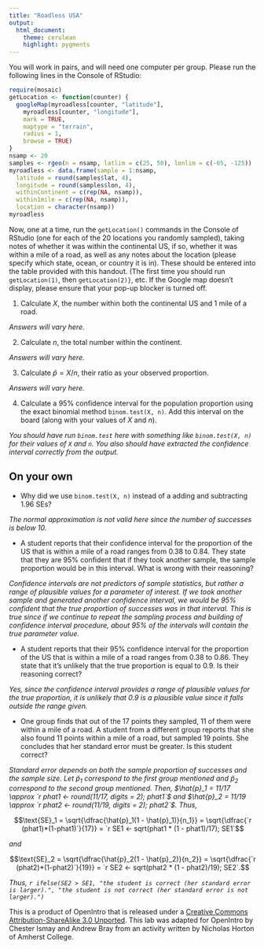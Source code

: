 ```yaml
---
title: "Roadless USA"
output:
  html_document:
    theme: cerulean
    highlight: pygments
---
```


You will work in pairs, and will need one computer per group.  Please run the following lines in the Console of RStudio:

```r
require(mosaic)
getLocation <- function(counter) {
  googleMap(myroadless[counter, "latitude"], 
    myroadless[counter, "longitude"], 
    mark = TRUE, 
    maptype = "terrain", 
    radius = 1, 
    browse = TRUE)
}
nsamp <- 20
samples <- rgeo(n = nsamp, latlim = c(25, 50), lonlim = c(-65, -125))
myroadless <- data.frame(sample = 1:nsamp, 
  latitude = round(samples$lat, 4),
  longitude = round(samples$lon, 4),
  withinContinent = c(rep(NA, nsamp)),
  within1mile = c(rep(NA, nsamp)),
  location = character(nsamp))
myroadless
```

Now, one at a time, run the `getLocation()` commands in the Console of RStudio (one for each of the 20 locations you randomly sampled), taking notes of whether it was within the continental US, if so, whether it was within a mile of a road, as well as any notes about the location (please specify which state, ocean, or country it is in).  These should be entered into the table provided with this handout.  (The first time you should run `getLocation(1)`, then `getLocation(2)}`, etc.  If the Google map doesn't display, please ensure that your pop-up blocker is turned off.

1. Calculate $X$, the number within both the continental US and 1 mile of a road.

*Answers will vary here.*

2. Calculate $n$, the total number within the continent.

*Answers will vary here.*

3. Calculate $\hat{p} = X/n$, their ratio as your observed proportion.

*Answers will vary here.*

4. Calculate a 95% confidence interval for the population proportion using the exact binomial method ` binom.test(X, n)`. Add this interval on the board (along with your values of $X$ and $n$).

*You should have run `binom.test` here with something like `binom.test(X, n)` for their values of `X` and `n`.  You also should have extracted the confidence interval correctly from the output.*


## On your own

- Why did we use `binom.test(X, n)` instead of a adding and subtracting 1.96 SEs?

*The normal approximation is not valid here since the number of successes is below 10.*

- A student reports that their confidence interval for the proportion of the US that is within a mile of a road ranges from 0.38 to 0.84. They state that they are 95% confident that if they took another sample, the sample proportion would be in this interval. What is wrong with their reasoning?

*Confidence intervals are not predictors of sample statistics, but rather a range of plausible values for a parameter of interest.  If we took another sample and generated another confidence interval, we would be 95% confident that the true proportion of successes was in that interval.  This is true since if we continue to repeat the sampling process and building of confidence interval procedure, about 95% of the intervals will contain the true parameter value.*

- A student reports that their 95% confidence interval for the proportion of the US that is within a mile of a road ranges from 0.38 to 0.86. They state that it’s unlikely that the true proportion is equal to 0.9. Is their reasoning correct?

*Yes, since the confidence interval provides a range of plausible values for the true proportion, it is unlikely that 0.9 is a plausible value since it falls outside the range given.*

- One group finds that out of the 17 points they sampled, 11 of them were within a mile of a road. A student from a different group reports that she also found 11 points within a mile of a road, but sampled 19 points. She concludes that her standard error must be greater. Is this student correct?

*Standard error depends on both the sample proportion of successes and the sample size.  Let $\hat{p}_1$ correspond to the first group mentioned and $\hat{p}_2$ correspond to the second group mentioned.  Then, $\hat{p}_1 = 11/17 \approx `r phat1 <- round(11/17, digits = 2); phat1`$ and $\hat{p}_2 = 11/19 \approx `r phat2 <- round(11/19, digits = 2); phat2`$.  Thus,*

$$\text{SE}_1 = \sqrt{\dfrac{\hat{p}_1(1 - \hat{p}_1)}{n_1}} = \sqrt{\dfrac{`r (phat1)*(1-phat1)`}{17}} = `r SE1 <- sqrt(phat1 * (1 - phat1)/17); SE1`$$

*and*

$$\text{SE}_2 = \sqrt{\dfrac{\hat{p}_2(1 - \hat{p}_2)}{n_2}} = \sqrt{\dfrac{`r (phat2)*(1-phat2)`}{19}} = `r SE2 <- sqrt(phat2 * (1 - phat2)/19); SE2`.$$

*Thus, `r ifelse(SE2 > SE1, "the student is correct (her standard error is larger).", "the student is not correct (her standard error is not larger).")`*

<div id="license">
This is a product of OpenIntro that is released under a 
[Creative Commons Attribution-ShareAlike 3.0 Unported](http://creativecommons.org/licenses/by-sa/3.0). 
This lab was adapted for OpenIntro by Chester Ismay and Andrew Bray from an activity written by Nicholas Horton of Amherst College.
</div>
